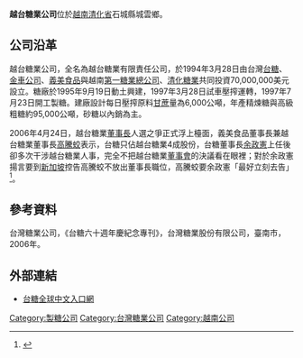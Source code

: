 '''越台糖業公司'''位於[[越南|越南]][[清化省|清化省]]石城縣城雲鄉。

==公司沿革==
越台糖業公司，全名為越台糖業有限責任公司，於1994年3月28日由台灣[[台糖|台糖]]、[[金車公司|金車公司]]、[[義美食品|義美食品]]與越南[[第一糖業總公司|第一糖業總公司]]、[[清化糖業|清化糖業]]共同投資70,000,000美元設立。糖廠於1995年9月19日動土興建，1997年3月28日試車壓搾運轉，1997年7月23日開工製糖。建廠設計每日壓搾原料[[甘蔗|甘蔗]]量為6,000公噸，年產精煉糖與高級粗糖約95,000公噸，砂糖以內銷為主。

2006年4月24日，越台糖業[[董事長|董事長]]人選之爭正式浮上檯面，義美食品董事長兼越台糖業董事長[[高騰蛟|高騰蛟]]表示，台糖只佔越台糖業4成股份，台糖董事長[[余政憲|余政憲]]上任後卻多次干涉越台糖業人事，完全不把越台糖業[[董事會|董事會]]的決議看在眼裡；對於余政憲揚言要到[[新加坡|新加坡]]控告高騰蛟不放出董事長職位，高騰蛟要余政憲「最好立刻去告」<ref>{{cite news| language =zh-tw| author =楊雅民| url =http://www.libertytimes.com.tw/2006/new/apr/25/today-e5.htm| title =高騰蛟重批 余政憲很霸道| work =| publisher =[[自由時報|自由時報]]| date =2006-04-25| accessdate =2013-02-14| deadurl =yes| archiveurl =https://web.archive.org/web/20090905020426/http://www.libertytimes.com.tw/2006/new/apr/25/today-e5.htm| archivedate =2009-09-05}}</ref>。

==參考資料==
{{reflist}}
台灣糖業公司，《台糖六十週年慶紀念專刊》，台灣糖業股份有限公司，臺南市，2006年。

==外部連結==
*[http://www.taisugar.com.tw/chinese/index.aspx 台糖全球中文入口網] {{Wayback|url=http://www.taisugar.com.tw/chinese/index.aspx |date=20100829110525 }}

[[Category:製糖公司|Category:製糖公司]]
[[Category:台灣糖業公司|Category:台灣糖業公司]]
[[Category:越南公司|Category:越南公司]]